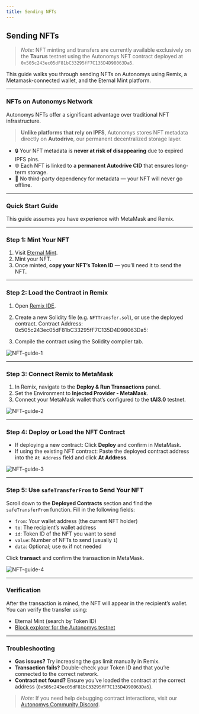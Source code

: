 ```yaml
---
title: Sending NFTs
---
```


## Sending NFTs

> *Note:* NFT minting and transfers are currently available exclusively on the **Taurus** testnet using the Autonomys NFT contract deployed at `0x505c243ec05dF81bC33295fF7C135D4D98063Da5`.

This guide walks you through sending NFTs on Autonomys using Remix, a Metamask-connected wallet, and the Eternal Mint platform.

---

### NFTs on Autonomys Network

Autonomys NFTs offer a significant advantage over traditional NFT infrastructure.

> **Unlike platforms that rely on IPFS**, Autonomys stores NFT metadata directly on **Autodrive**, our permanent decentralized storage layer.

- 🔒 Your NFT metadata is **never at risk of disappearing** due to expired IPFS pins.
- 🌐 Each NFT is linked to a **permanent Autodrive CID** that ensures long-term storage.
- 🚫 No third-party dependency for metadata — your NFT will never go offline.

---

### Quick Start Guide

This guide assumes you have experience with MetaMask and Remix. 

---

### Step 1: Mint Your NFT

1. Visit [Eternal Mint](https://eternalmint.xyz/).
2. Mint your NFT.
3. Once minted, **copy your NFT’s Token ID** — you’ll need it to send the NFT.

---

### Step 2: Load the Contract in Remix

1. Open [Remix IDE](https://remix.ethereum.org/).
2. Create a new Solidity file (e.g. `NFTTransfer.sol`), or use the deployed contract. Contract Address: 0x505c243ec05dF81bC33295fF7C135D4D98063Da5:

3. Compile the contract using the Solidity compiler tab.

![NFT-guide-1](/developers/NFT-guide/NFT-guide-1.png)

---

### Step 3: Connect Remix to MetaMask

1. In Remix, navigate to the **Deploy & Run Transactions** panel.
2. Set the Environment to **Injected Provider - MetaMask**.
3. Connect your MetaMask wallet that’s configured to the **tAI3.0** testnet.

![NFT-guide-2](/developers/NFT-guide/NFT-guide-2.png)

---

### Step 4: Deploy or Load the NFT Contract

- If deploying a new contract: Click **Deploy** and confirm in MetaMask.
- If using the existing NFT contract: Paste the deployed contract address into the `At Address` field and click **At Address**.

![NFT-guide-3](/developers/NFT-guide/NFT-guide-3.png)

---

### Step 5: Use `safeTransferFrom` to Send Your NFT

Scroll down to the **Deployed Contracts** section and find the `safeTransferFrom` function. Fill in the following fields:

- `from`: Your wallet address (the current NFT holder)
- `to`: The recipient’s wallet address
- `id`: Token ID of the NFT you want to send
- `value`: Number of NFTs to send (usually `1`)
- `data`: Optional; use `0x` if not needed

Click **transact** and confirm the transaction in MetaMask.

![NFT-guide-4](/developers/NFT-guide/NFT-guide-4.png)

---

### Verification

After the transaction is mined, the NFT will appear in the recipient’s wallet. You can verify the transfer using:

- Eternal Mint (search by Token ID)
- [Block explorer for the Autonomys testnet](https://blockscout.taurus.autonomys.xyz/)

---

### Troubleshooting

- **Gas issues?** Try increasing the gas limit manually in Remix.
- **Transaction fails?** Double-check your Token ID and that you’re connected to the correct network.
- **Contract not found?** Ensure you’ve loaded the contract at the correct address (`0x505c243ec05dF81bC33295fF7C135D4D98063Da5`).

> *Note:* If you need help debugging contract interactions, visit our [Autonomys Community Discord](https://autonomys.xyz/discord).


